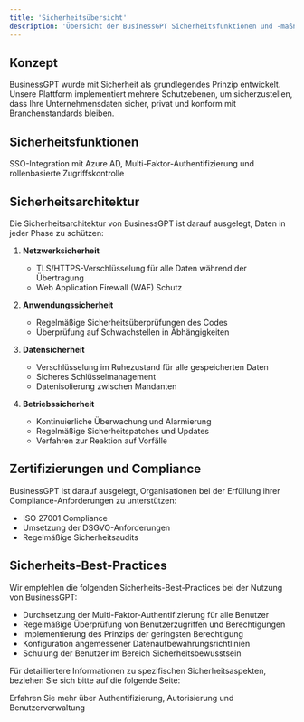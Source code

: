 ```yaml
---
title: 'Sicherheitsübersicht'
description: 'Übersicht der BusinessGPT Sicherheitsfunktionen und -maßnahmen'
---
```




## Konzept

BusinessGPT wurde mit Sicherheit als grundlegendes Prinzip entwickelt. Unsere Plattform implementiert mehrere Schutzebenen, um sicherzustellen, dass Ihre Unternehmensdaten sicher, privat und konform mit Branchenstandards bleiben.

## Sicherheitsfunktionen

<CardGroup cols={2}>
  <Card
    title="Authentifizierung & Zugriffskontrolle"
    icon="lock"
    href="/security/access-control"
  >
    SSO-Integration mit Azure AD, Multi-Faktor-Authentifizierung und rollenbasierte Zugriffskontrolle
  </Card>

</CardGroup>

## Sicherheitsarchitektur

Die Sicherheitsarchitektur von BusinessGPT ist darauf ausgelegt, Daten in jeder Phase zu schützen:

1. **Netzwerksicherheit**
   - TLS/HTTPS-Verschlüsselung für alle Daten während der Übertragung
   - Web Application Firewall (WAF) Schutz

2. **Anwendungssicherheit**
   - Regelmäßige Sicherheitsüberprüfungen des Codes
   - Überprüfung auf Schwachstellen in Abhängigkeiten

3. **Datensicherheit**
   - Verschlüsselung im Ruhezustand für alle gespeicherten Daten
   - Sicheres Schlüsselmanagement
   - Datenisolierung zwischen Mandanten

4. **Betriebssicherheit**
   - Kontinuierliche Überwachung und Alarmierung
   - Regelmäßige Sicherheitspatches und Updates
   - Verfahren zur Reaktion auf Vorfälle

## Zertifizierungen und Compliance

BusinessGPT ist darauf ausgelegt, Organisationen bei der Erfüllung ihrer Compliance-Anforderungen zu unterstützen:

- ISO 27001 Compliance
- Umsetzung der DSGVO-Anforderungen
- Regelmäßige Sicherheitsaudits

## Sicherheits-Best-Practices

Wir empfehlen die folgenden Sicherheits-Best-Practices bei der Nutzung von BusinessGPT:

- Durchsetzung der Multi-Faktor-Authentifizierung für alle Benutzer
- Regelmäßige Überprüfung von Benutzerzugriffen und Berechtigungen
- Implementierung des Prinzips der geringsten Berechtigung
- Konfiguration angemessener Datenaufbewahrungsrichtlinien
- Schulung der Benutzer im Bereich Sicherheitsbewusstsein

Für detailliertere Informationen zu spezifischen Sicherheitsaspekten, beziehen Sie sich bitte auf die folgende Seite:

<CardGroup cols={1}>
  <Card
    title="Details zur Zugriffskontrolle"
    icon="user-lock"
    href="/security/access-control"
  >
    Erfahren Sie mehr über Authentifizierung, Autorisierung und Benutzerverwaltung
  </Card>
</CardGroup>
